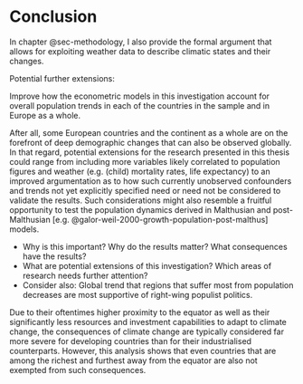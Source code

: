 # Conclusion

In chapter @sec-methodology, I also provide the formal argument that allows for exploiting weather data to describe climatic states and their changes.

Potential further extensions:

Improve how the econometric models in this investigation account for overall population trends in each of the countries in the sample and in Europe as a whole.
<!--was genau meine ich denn da?!?!?-->

After all, some European countries and the continent as a whole are on the forefront of deep demographic changes that can also be observed globally.
In that regard, potential extensions for the research presented in this thesis could range from including more variables likely correlated to population figures and weather (e.g. (child) mortality rates, life expectancy) to an improved argumentation as to how such currently unobserved confounders and trends not yet explicitly specified need or need not be considered to validate the results.
Such considerations might also resemble a fruitful opportunity to test the population dynamics derived in Malthusian and post-Malthusian [e.g. @galor-weil-2000-growth-population-post-malthus] models.

-   Why is this important? Why do the results matter? What consequences have the results?
-   What are potential extensions of this investigation? Which areas of research needs further attention?
-   Consider also: Global trend that regions that suffer most from population decreases are most supportive of right-wing populist politics.

Due to their oftentimes higher proximity to the equator as well as their significantly less resources and investment capabilities to adapt to climate change, the consequences of climate change are typically considered far more severe for developing countries than for their industrialised counterparts.
However, this analysis shows that even countries that are among the richest and furthest away from the equator are also not exempted from such consequences.
